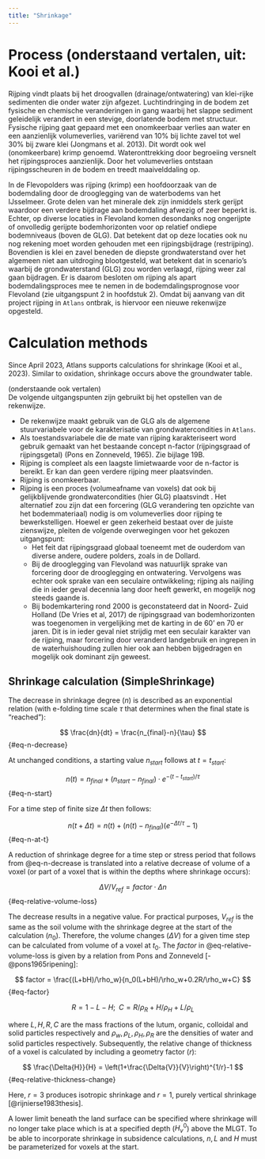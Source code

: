 ```yaml
---
title: "Shrinkage"
---
```


# Process (onderstaand vertalen, uit: Kooi et al.)
Rijping vindt plaats bij het droogvallen (drainage/ontwatering) van klei-rijke sedimenten die onder water zijn afgezet. Luchtindringing in de bodem zet fysische en chemische veranderingen in gang waarbij het slappe sediment geleidelijk verandert in een stevige, doorlatende bodem met structuur. Fysische rijping gaat gepaard met een onomkeerbaar verlies aan water en een aanzienlijk volumeverlies, variërend van 10% bij lichte zavel tot wel 30% bij zware klei (Jongmans et al. 2013). Dit wordt ook wel (onomkeerbare) krimp genoemd. Wateronttrekking door begroeiing versnelt het rijpingsproces aanzienlijk. Door het volumeverlies ontstaan rijpingsscheuren in de bodem en treedt maaivelddaling op.

In de Flevopolders was rijping (krimp) een hoofdoorzaak van de bodemdaling door de drooglegging van de waterbodems van het IJsselmeer. Grote delen van het minerale dek zijn inmiddels sterk gerijpt waardoor een verdere bijdrage aan bodemdaling afwezig of zeer beperkt is. Echter, op diverse locaties in Flevoland komen desondanks nog ongerijpte of onvolledig gerijpte bodemhorizonten voor op relatief ondiepe bodemniveaus (boven de GLG). Dat betekent dat op deze locaties ook nu nog rekening moet worden gehouden met een rijpingsbijdrage (restrijping). Bovendien is klei en zavel beneden de diepste grondwaterstand over het algemeen niet aan uitdroging blootgesteld, wat betekent dat in scenario’s waarbij de grondwaterstand (GLG) zou worden verlaagd, rijping weer zal gaan bijdragen. Er is daarom besloten om rijping als apart bodemdalingsproces mee te nemen in de bodemdalingsprognose voor Flevoland (zie uitgangspunt 2 in hoofdstuk 2). Omdat bij aanvang van dit project rijping in `Atlans` ontbrak, is hiervoor een nieuwe rekenwijze opgesteld.


# Calculation methods
Since April 2023, Atlans supports calculations for shrinkage (Kooi et al., 2023). Similar to oxidation, shrinkage occurs above the groundwater table.

(onderstaande ook vertalen)<br>
De volgende uitgangspunten zijn gebruikt bij het opstellen van de rekenwijze.

- De rekenwijze maakt gebruik van de GLG als de algemene stuurvariabele voor de karakterisatie van grondwatercondities in `Atlans`.
- Als toestandsvariabele die de mate van rijping karakteriseert word gebruik gemaakt van het bestaande concept n-factor (rijpingsgraad of rijpingsgetal) (Pons en Zonneveld, 1965). Zie bijlage 19B.
- Rijping is compleet als een laagste limietwaarde voor de n-factor is bereikt. Er kan dan geen verdere rijping meer plaatsvinden.
- Rijping is onomkeerbaar.
- Rijping is een proces (volumeafname van voxels) dat ook bij gelijkblijvende grondwatercondities (hier GLG) plaatsvindt . Het alternatief zou zijn dat een forcering (GLG verandering ten opzichte van het bodemmateriaal) nodig is om volumeverlies door rijping te bewerkstelligen. Hoewel er geen zekerheid bestaat over de juiste zienswijze, pleiten de volgende overwegingen voor het gekozen uitgangspunt:
  - Het feit dat rijpingsgraad globaal toeneemt met de ouderdom van diverse andere, oudere polders, zoals in de Dollard. 
  - Bij de drooglegging van Flevoland was natuurlijk sprake van forcering door de drooglegging en ontwatering. Vervolgens was echter ook sprake van een seculaire ontwikkeling; rijping als naijling die in ieder geval decennia lang door heeft gewerkt, en mogelijk nog steeds gaande is. 
  - Bij bodemkartering rond 2000 is geconstateerd dat in Noord- Zuid Holland  (De Vries et al, 2017)  de rijpingsgraad van bodemhorizonten was toegenomen in vergelijking met de karting in de 60’ en 70 er jaren. Dit is in ieder geval niet strijdig met een seculair karakter van de rijping, maar forcering door veranderd landgebruik en ingrepen in de waterhuishouding zullen hier ook aan hebben bijgedragen en mogelijk ook dominant zijn geweest.


## Shrinkage calculation (SimpleShrinkage)
The decrease in shrinkage degree ($n$) is described as an exponential relation (with e-folding time scale $\tau$ that determines when the final state is "reached"):

$$
\frac{dn}{dt} = \frac{n_{final}-n}{\tau}
$$ {#eq-n-decrease}

At unchanged conditions, a starting value $n_{start}$ follows at $t = t_{start}$:

$$
n(t) = n_{final} + (n_{start} - n_{final})\cdot{e}^{-(t-t_{start})/\tau} 
$$ {#eq-n-start}

For a time step of finite size $\Delta{t}$ then follows:

$$
n(t + \Delta{t}) = n(t) + \left(n(t)-n_{final}\right)\left(e^{-\Delta{t}/\tau}-1\right)
$$ {#eq-n-at-t}

A reduction of shrinkage degree for a time step or stress period that follows from @eq-n-decrease is translated into a relative decrease of volume of a voxel (or part of a voxel that is within the depths where shrinkage occurs):

$$
\Delta{V}/V_{ref} = factor \cdot \Delta{n}
$$ {#eq-relative-volume-loss}

The decrease results in a negative value. For practical purposes,  $V_{ref}$ is the same as the soil volume with the shrinkage degree at the start of the calculation ($n_0$). Therefore, the volume changes ($\Delta{V}$) for a given time step can be calculated from volume of a voxel at $t_0$. The $factor$ in @eq-relative-volume-loss is given by a relation from Pons and Zonneveld [-@pons1965ripening]:

$$
factor = \frac{(L+bH)/\rho_w}{n_0(L+bH)/\rho_w+0.2R/\rho_w+C}
$$ {#eq-factor}

$$
R = 1 - L - H; \; \; C=R/\rho_R + H/\rho_H + L/\rho_L
$$

where $L, H, R, C$ are the mass fractions of the lutum, organic, colloidal and solid particles respectively and $\rho_w, \rho_L, \rho_H, \rho_R$ are the densities of water and solid particles respectively. Subsequently, the relative change of thickness of a voxel is calculated by including a geometry factor ($r$):

$$
\frac{\Delta{H}}{H} = \left(1+\frac{\Delta{V}}{V}\right)^{1/r}-1
$$ {#eq-relative-thickness-change}

Here, $r=3$ produces isotropic shrinkage and $r=1$, purely vertical shrinkage [@rijnierse1983thesis].

A lower limit beneath the land surface can be specified where shrinkage will no longer take place which is at a specified depth ($H_v^0$) above the MLGT. To be able to incorporate shrinkage in subsidence calculations, $n, L$ and $H$ must be parameterized for voxels at the start.
